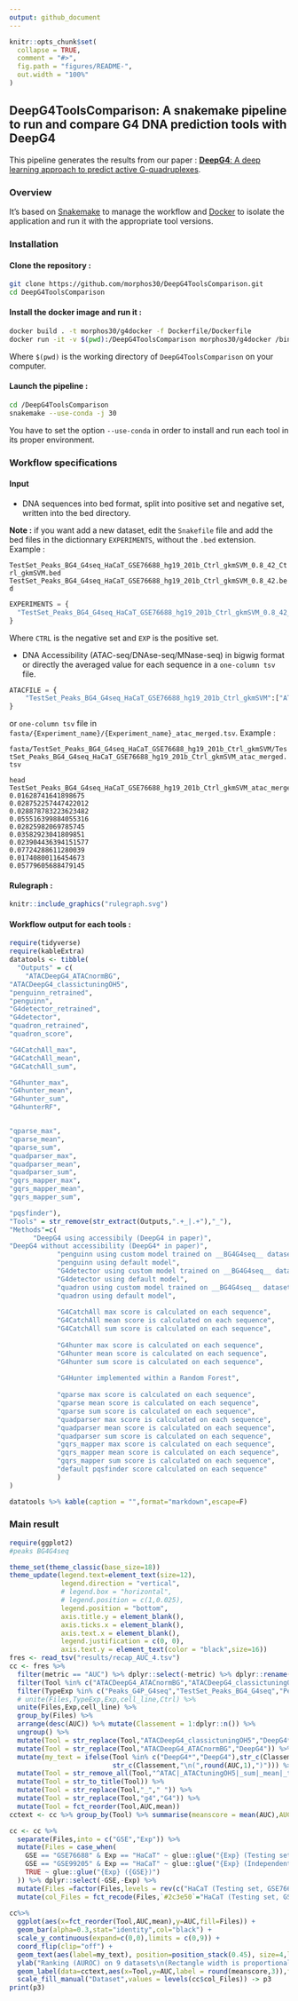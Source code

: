 ```yaml
---
output: github_document
---
```


<!-- README.md is generated from README.Rmd. Please edit that file -->

```r
knitr::opts_chunk$set(
  collapse = TRUE,
  comment = "#>",
  fig.path = "figures/README-",
  out.width = "100%"
)
```

## DeepG4ToolsComparison: A snakemake pipeline to run and compare G4 DNA prediction tools with DeepG4

This pipeline generates the results from our paper : [__DeepG4__: A deep learning approach to predict active G-quadruplexes](https://www.biorxiv.org/content/early/2020/07/23/2020.07.22.215699).

### Overview


It's based on [Snakemake](https://snakemake.readthedocs.io/en/stable/) to manage the workflow and [Docker](https://www.docker.com/) to isolate the application and run it with the appropriate tool versions.


### Installation

#### Clone the repository :

```bash
git clone https://github.com/morphos30/DeepG4ToolsComparison.git
cd DeepG4ToolsComparison
```
#### Install the docker image and run it :

```bash
docker build . -t morphos30/g4docker -f Dockerfile/Dockerfile
docker run -it -v $(pwd):/DeepG4ToolsComparison morphos30/g4docker /bin/bash
```

Where `$(pwd)` is the working directory of `DeepG4ToolsComparison` on your computer.


#### Launch the pipeline :

```bash
cd /DeepG4ToolsComparison
snakemake --use-conda -j 30
```

You have to set the option `--use-conda` in order to install and run each tool in its proper environment.

### Workflow specifications

#### Input

* DNA sequences into bed format, split into positive set and negative set, written into the bed directory.

__Note :__ if you want add a new dataset, edit the `Snakefile` file and add the bed files in the dictionnary `EXPERIMENTS`, without the `.bed` extension. Example :

`TestSet_Peaks_BG4_G4seq_HaCaT_GSE76688_hg19_201b_Ctrl_gkmSVM_0.8_42_Ctrl_gkmSVM.bed`
`TestSet_Peaks_BG4_G4seq_HaCaT_GSE76688_hg19_201b_Ctrl_gkmSVM_0.8_42.bed`

```python
EXPERIMENTS = {
  "TestSet_Peaks_BG4_G4seq_HaCaT_GSE76688_hg19_201b_Ctrl_gkmSVM_0.8_42_Ctrl_gkmSVM":{"CTRL":"TestSet_Peaks_BG4_G4seq_HaCaT_GSE76688_hg19_201b_Ctrl_gkmSVM_0.8_42_Ctrl_gkmSVM","EXP":"TestSet_Peaks_BG4_G4seq_HaCaT_GSE76688_hg19_201b_Ctrl_gkmSVM_0.8_42"}
}
```

Where `CTRL` is the negative set and `EXP` is the positive set.

* DNA Accessibility (ATAC-seq/DNAse-seq/MNase-seq) in bigwig format or directly the averaged value for each sequence in a `one-column tsv` file.

```python
ATACFILE = {
	"TestSet_Peaks_BG4_G4seq_HaCaT_GSE76688_hg19_201b_Ctrl_gkmSVM":["ATAC_entinostat_mean.bw"]
}
```

or `one-column tsv` file in `fasta/{Experiment_name}/{Experiment_name}_atac_merged.tsv`. Example :

`fasta/TestSet_Peaks_BG4_G4seq_HaCaT_GSE76688_hg19_201b_Ctrl_gkmSVM/TestSet_Peaks_BG4_G4seq_HaCaT_GSE76688_hg19_201b_Ctrl_gkmSVM_atac_merged.tsv`

```
head TestSet_Peaks_BG4_G4seq_HaCaT_GSE76688_hg19_201b_Ctrl_gkmSVM_atac_merged.tsv 
0.01628741641898675
0.028752257447422012
0.028878783223623482
0.055516399884055316
0.02825982069785745
0.03582923041809851
0.023904436394151577
0.07724288611280039
0.01740800116454673
0.05779605688479145
```

#### Rulegraph :

```r
knitr::include_graphics("rulegraph.svg")
```

#### Workflow output for each tools :

```r
require(tidyverse)
require(kableExtra)
datatools <- tibble(
  "Outputs" = c(
    "ATACDeepG4_ATACnormBG",
"ATACDeepG4_classictuningOH5",
"penguinn_retrained",
"penguinn",
"G4detector_retrained",
"G4detector",
"quadron_retrained",
"quadron_score",

"G4CatchAll_max",
"G4CatchAll_mean",
"G4CatchAll_sum",

"G4hunter_max",
"G4hunter_mean",
"G4hunter_sum",
"G4hunterRF",


"qparse_max",
"qparse_mean",
"qparse_sum",
"quadparser_max",
"quadparser_mean",
"quadparser_sum",
"gqrs_mapper_max",
"gqrs_mapper_mean",
"gqrs_mapper_sum",

"pqsfinder"),
"Tools" = str_remove(str_extract(Outputs,".+_|.+"),"_"),
"Methods"=c(
      "DeepG4 using accessibily (DeepG4 in paper)",
"DeepG4 without accessibility (DeepG4* in paper)",
            "penguinn using custom model trained on __BG4G4seq__ dataset",
            "penguinn using default model",
            "G4detector using custom model trained on __BG4G4seq__ dataset",
            "G4detector using default model",
            "quadron using custom model trained on __BG4G4seq__ dataset",
            "quadron using default model",
            
            "G4CatchAll max score is calculated on each sequence",
            "G4CatchAll mean score is calculated on each sequence",
            "G4CatchAll sum score is calculated on each sequence",
            
            "G4hunter max score is calculated on each sequence",
            "G4hunter mean score is calculated on each sequence",
            "G4hunter sum score is calculated on each sequence",
            
            "G4Hunter implemented within a Random Forest",
            
            "qparse max score is calculated on each sequence",
            "qparse mean score is calculated on each sequence",
            "qparse sum score is calculated on each sequence",
            "quadparser max score is calculated on each sequence",
            "quadparser mean score is calculated on each sequence",
            "quadparser sum score is calculated on each sequence",
            "gqrs_mapper max score is calculated on each sequence",
            "gqrs_mapper mean score is calculated on each sequence",
            "gqrs_mapper sum score is calculated on each sequence",
            "default pqsfinder score calculated on each sequence"
            )
)

```

```r
datatools %>% kable(caption = "",format="markdown",escape=F) 
```


### Main result

```r
require(ggplot2)
#peaks BG4G4seq

theme_set(theme_classic(base_size=18))
theme_update(legend.text=element_text(size=12),
             legend.direction = "vertical",
             # legend.box = "horizontal",
             # legend.position = c(1,0.025),
             legend.position = "bottom",
             axis.title.y = element_blank(),
             axis.ticks.x = element_blank(),
             axis.text.x = element_blank(),
             legend.justification = c(0, 0),
             axis.text.y = element_text(color = "black",size=16))
fres <- read_tsv("results/recap_AUC_4.tsv")
cc <- fres %>% 
  filter(metric == "AUC") %>% dplyr::select(-metric) %>% dplyr::rename(AUC="value") %>% 
  filter(Tool %in% c("ATACDeepG4_ATACnormBG","ATACDeepG4_classictuningOH5","G4detector_tsv","penguinn","quadron_score")) %>%
  filter(TypeExp %in% c("Peaks_G4P_G4seq","TestSet_Peaks_BG4_G4seq","Peaks_BG4_G4seq","Peaks_qG4","TestSet_Peaks_G4seqpm_BG4")) %>%
  # unite(Files,TypeExp,Exp,cell_line,Ctrl) %>%
  unite(Files,Exp,cell_line) %>%
  group_by(Files) %>%
  arrange(desc(AUC)) %>% mutate(Classement = 1:dplyr::n()) %>%
  ungroup() %>%
  mutate(Tool = str_replace(Tool,"ATACDeepG4_classictuningOH5","DeepG4*")) %>% 
  mutate(Tool = str_replace(Tool,"ATACDeepG4_ATACnormBG","DeepG4")) %>% 
  mutate(my_text = ifelse(Tool %in% c("DeepG4*","DeepG4"),str_c(Classement,"\n(",round(AUC,2),")"),
                          str_c(Classement,"\n(",round(AUC,1),")"))) %>% 
  mutate(Tool = str_remove_all(Tool,"^ATAC|_ATACtuningOH5|_sum|_mean|_tsv|_max|_score")) %>% 
  mutate(Tool = str_to_title(Tool)) %>% 
  mutate(Tool = str_replace(Tool,"_"," ")) %>% 
  mutate(Tool = str_replace(Tool,"g4","G4")) %>% 
  mutate(Tool = fct_reorder(Tool,AUC,mean)) 
cctext <- cc %>% group_by(Tool) %>% summarise(meanscore = mean(AUC),AUC = sum(AUC))

cc <- cc %>% 
  separate(Files,into = c("GSE","Exp")) %>% 
  mutate(Files = case_when(
    GSE == "GSE76688" & Exp == "HaCaT" ~ glue::glue("{Exp} (Testing set, {GSE})"),
    GSE == "GSE99205" & Exp == "HaCaT" ~ glue::glue("{Exp} (Independent experiment, {GSE})"),
    TRUE ~ glue::glue("{Exp} ({GSE})")
  )) %>% dplyr::select(-GSE,-Exp) %>% 
  mutate(Files =factor(Files,levels = rev(c("HaCaT (Testing set, GSE76688)","HaCaT (Independent experiment, GSE99205)","K562 (GSE107690)","HEKnp (GSE76688)","293T (GSE133379)","A549 (GSE133379)","H1975 (GSE133379)","HeLaS3 (GSE133379)")))) %>% 
  mutate(col_Files = fct_recode(Files,`#2c3e50`="HaCaT (Testing set, GSE76688)",`#2980b9`="HaCaT (Independent experiment, GSE99205)",`#8e44ad`="K562 (GSE107690)",`#27ae60`="HEKnp (GSE76688)",`#c0392b`="293T (GSE133379)",`#d35400`="A549 (GSE133379)",`#16a085`="H1975 (GSE133379)",`#60a3bc`="HeLaS3 (GSE133379)"))
  
cc%>%
  ggplot(aes(x=fct_reorder(Tool,AUC,mean),y=AUC,fill=Files)) +
  geom_bar(alpha=0.3,stat="identity",col="black") +
  scale_y_continuous(expand=c(0,0),limits = c(0,9)) +
  coord_flip(clip="off") +
  geom_text(aes(label=my_text), position=position_stack(0.45), size=4,lineheight = .8) +
  ylab("Ranking (AUROC) on 9 datasets\n(Rectangle width is proportional to AUROC)") + xlab("Tools") +
  geom_label(data=cctext,aes(x=Tool,y=AUC,label = round(meanscore,3)),fill="white",position = position_dodge(width = 1),hjust = -0.1,size=5) +
  scale_fill_manual("Dataset",values = levels(cc$col_Files)) -> p3
print(p3)


```
